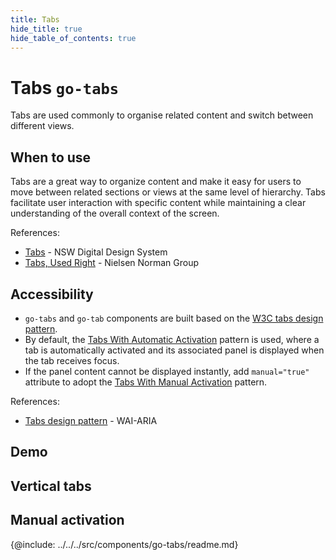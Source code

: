 ```yaml
---
title: Tabs
hide_title: true
hide_table_of_contents: true
---
```



# Tabs <span className="text-size-0">`go-tabs`</span>

<!-- Description -->

<div className="text-size-1">Tabs are used commonly to organise related content and switch between different views.</div>

## When to use

Tabs are a great way to organize content and make it easy for users to move between related sections or views at the same level of hierarchy. Tabs facilitate user interaction with specific content while maintaining a clear understanding of the overall context of the screen.

References:

- [Tabs](https://digitalnsw.github.io/nsw-design-system/components/tabs/index.html) - NSW Digital Design System
- [Tabs, Used Right](https://www.nngroup.com/articles/tabs-used-right/) - Nielsen Norman Group

## Accessibility

- `go-tabs` and `go-tab` components are built based on the [W3C tabs design pattern](https://www.w3.org/TR/wai-aria-practices/#tabpanel).
- By default, the [Tabs With Automatic Activation](https://www.w3.org/TR/wai-aria-practices/examples/tabs/tabs-1/tabs.html) pattern is used, where a tab is automatically activated and its associated panel is displayed when the tab receives focus.
- If the panel content cannot be displayed instantly, add `manual="true"` attribute to adopt the [Tabs With Manual Activation](https://www.w3.org/TR/wai-aria-practices/examples/tabs/tabs-2/tabs.html) pattern.

References:

- [Tabs design pattern](https://www.w3.org/TR/wai-aria-practices/#tabpanel) - WAI-ARIA

## Demo

<Demo code={demoSource} />

## Vertical tabs

<Demo code={verticalDemo} />

## Manual activation

<Demo code={manualDemo} />

<!-- API -->

{@include: ../../../src/components/go-tabs/readme.md}
